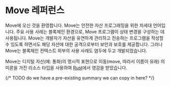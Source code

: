 # Move 레퍼런스

Move에 오신 것을 환영합니다. Move는 안전한 자산 프로그래밍을 위한 차세대 언어입니다. 주요 사용 사례는
블록체인 환경으로, Move 프로그램이 상태 변경을 구성하는 데 사용됩니다. Move는
개발자가 자산을 유연하게 관리하고 전송하는 프로그램을 작성할 수 있도록 하면서도 해당 자산에 대한
공격으로부터 보안과 보호를 제공합니다. 그러나 Move는 블록체인 컨텍스트 외부의 사용 사례도
염두에 두고 개발되었습니다.

Move는 디지털 자산(예: 통화)의 명시적 표현으로 이동(move, 따라서 이름이 유래) 의미론을 가진
리소스 타입을 사용하여 [Rust](https://www.rust-lang.org/)에서 영감을 받았습니다.

{/* TODO do we have a pre-existing summary we can copy in here? */}
